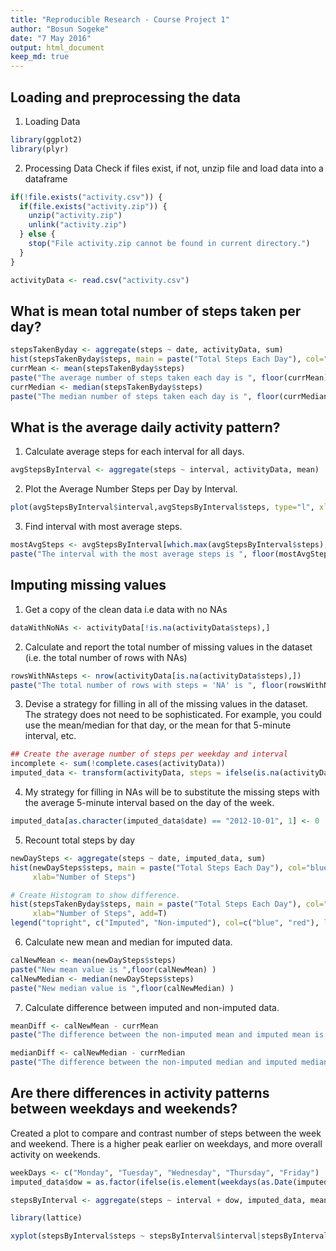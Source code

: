 ```yaml
---
title: "Reproducible Research - Course Project 1"
author: "Bosun Sogeke"
date: "7 May 2016"
output: html_document
keep_md: true
---
```


## Loading and preprocessing the data
1. Loading Data
```r
library(ggplot2)
library(plyr)
```
2. Processing Data
Check if files exist, if not, unzip file and load data into a dataframe
```r

if(!file.exists("activity.csv")) {
  if(file.exists("activity.zip")) {
    unzip("activity.zip")
    unlink("activity.zip")
  } else {
    stop("File activity.zip cannot be found in current directory.")
  }
}

activityData <- read.csv("activity.csv")
```


## What is mean total number of steps taken per day?

```r
stepsTakenByday <- aggregate(steps ~ date, activityData, sum)
hist(stepsTakenByday$steps, main = paste("Total Steps Each Day"), col="green", xlab="Steps")
currMean <- mean(stepsTakenByday$steps)
paste("The average number of steps taken each day is ", floor(currMean))
currMedian <- median(stepsTakenByday$steps)
paste("The median number of steps taken each day is ", floor(currMedian))
```

## What is the average daily activity pattern?
1. Calculate average steps for each interval for all days.
```r
avgStepsByInterval <- aggregate(steps ~ interval, activityData, mean)
```

2. Plot the Average Number Steps per Day by Interval.
```r
plot(avgStepsByInterval$interval,avgStepsByInterval$steps, type="l", xlab="Interval", ylab="Number of Steps",main="Average Number of Steps per Day by Interval")
```

3. Find interval with most average steps.

```r
mostAvgSteps <- avgStepsByInterval[which.max(avgStepsByInterval$steps),1]
paste("The interval with the most average steps is ", floor(mostAvgSteps))
```


## Imputing missing values
1. Get a copy of the clean data i.e data with no NAs
```r
dataWithNoNAs <- activityData[!is.na(activityData$steps),]
```

2. Calculate and report the total number of missing values in the dataset (i.e. the total number of rows with NAs)
```r
rowsWithNAsteps <- nrow(activityData[is.na(activityData$steps),])
paste("The total number of rows with steps = 'NA' is ", floor(rowsWithNAsteps)) 
```

3. Devise a strategy for filling in all of the missing values in the dataset. The strategy does not need to be sophisticated. For example, you could use the mean/median for that day, or the mean for that 5-minute interval, etc.
```r
## Create the average number of steps per weekday and interval
incomplete <- sum(!complete.cases(activityData))
imputed_data <- transform(activityData, steps = ifelse(is.na(activityData$steps), avgStepsByInterval$steps[match(activityData$interval, avgStepsByInterval$interval)], activityData$steps))
```

4. My strategy for filling in NAs will be to substitute the missing steps with the average 5-minute interval based on the day of the week.
```r
imputed_data[as.character(imputed_data$date) == "2012-10-01", 1] <- 0
```

5. Recount total steps by day
```r
newDaySteps <- aggregate(steps ~ date, imputed_data, sum)
hist(newDaySteps$steps, main = paste("Total Steps Each Day"), col="blue",
     xlab="Number of Steps")

# Create Histogram to show difference. 
hist(stepsTakenByday$steps, main = paste("Total Steps Each Day"), col="red",
     xlab="Number of Steps", add=T)
legend("topright", c("Imputed", "Non-imputed"), col=c("blue", "red"), lwd=10)
```

6. Calculate new mean and median for imputed data.
```r
calNewMean <- mean(newDaySteps$steps)
paste("New mean value is ",floor(calNewMean) )
calNewMedian <- median(newDaySteps$steps)
paste("New median value is ",floor(calNewMedian) )
```

7. Calculate difference between imputed and non-imputed data.
```r
meanDiff <- calNewMean - currMean
paste("The difference between the non-imputed mean and imputed mean is ", floor(meanDiff) )

medianDiff <- calNewMedian - currMedian
paste("The difference between the non-imputed median and imputed median is ", floor(medianDiff) )
```
## Are there differences in activity patterns between weekdays and weekends?
Created a plot to compare and contrast number of steps between the week and weekend. There is a higher peak earlier on weekdays, and more overall activity on weekends.

```r
weekDays <- c("Monday", "Tuesday", "Wednesday", "Thursday", "Friday")
imputed_data$dow = as.factor(ifelse(is.element(weekdays(as.Date(imputed_data$date)),weekDays), "Weekday", "Weekend"))

stepsByInterval <- aggregate(steps ~ interval + dow, imputed_data, mean)

library(lattice)

xyplot(stepsByInterval$steps ~ stepsByInterval$interval|stepsByInterval$dow, main="Average Steps per Day by Interval",xlab="Interval", ylab="Steps",layout=c(1,2), type="l")
```
